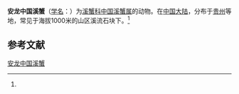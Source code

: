 {{Speciesbox
| name = 安龙中国溪蟹
| status = 
| status_system = 
| image = 
| genus = Chinapotamon
| species = anlongense
| authority = (Dai et Naiyanetr, 1994)<ref name='id12084'>{{cite web| url =http://www.bioinfo.cn/db05/BjdwSpecies.php?action=view&id=12084| title =安龙中国溪蟹| work =《中国动物物种编目数据库》| publisher =中国科学院微生物研究所| author =中国科学院动物研究所| accessdate =2009-04-28| deadurl =yes| archiveurl =https://web.archive.org/web/20160305050919/http://www.bioinfo.cn/db05/BjdwSpecies.php?action=view&id=12084| archivedate =2016-03-05}}</ref>
}}

'''安龙中国溪蟹'''（[[学名|学名]]：{{lang|la|''Chinapotamon anlongense''}}）为[[溪蟹科|溪蟹科]][[中国溪蟹属|中国溪蟹属]]的动物。在[[中国大陆|中国大陆]]，分布于[[贵州|贵州]]等地，常见于海拔1000米的山区溪流石块下。<ref name='id12084'/>

== 参考文献 ==
{{reflist}}

{{Wikispecies|Chinapotamon anlongense}}
{{Taxonbar|from=Q10947343}}

[[Category:中国溪蟹属|安龙中国溪蟹]]


{{螃蟹小作品}}